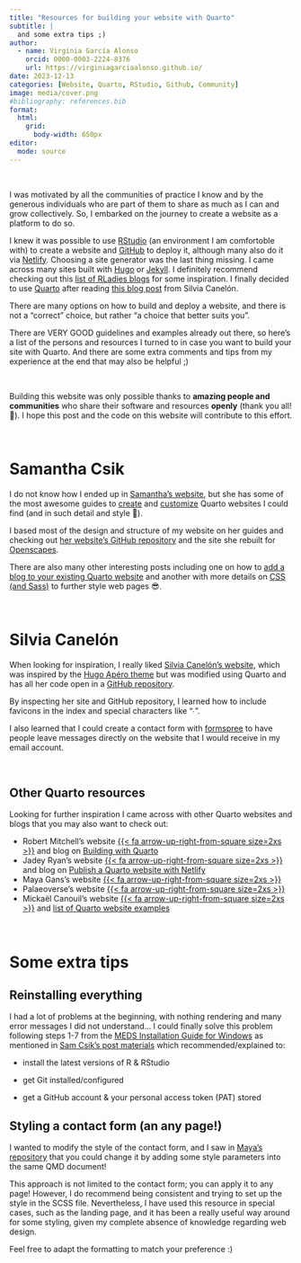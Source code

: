 ```yaml
---
title: "Resources for building your website with Quarto"
subtitle: |
  and some extra tips ;)
author:
  - name: Virginia García Alonso 
    orcid: 0000-0003-2224-8376
    url: https://virginiagarciaalonso.github.io/
date: 2023-12-13
categories: [Website, Quarto, RStudio, Github, Community]
image: media/cover.png
#bibliography: references.bib
format:
  html:
    grid:
      body-width: 650px
editor: 
  mode: source
---
```


<br>

I was motivated by all the communities of practice I know and by the generous individuals who are part of them to [share]{.bold} as much as I can [and grow collectively]{.bold}. So, I embarked on the journey to create a website as a platform to do so.

I knew it was possible to use [RStudio](https://posit.co/download/rstudio-desktop/) (an environment I am comfortoble with) to create a website and [GitHub](https://resources.github.com/github-and-rstudio/) to deploy it, although many also do it via [Netlify](https://www.netlify.com/). Choosing a site generator was the last thing missing. I came across many sites built with [Hugo](https://gohugo.io/about/what-is-hugo/) or [Jekyll](https://jekyllrb.com/). I definitely recommend checking out this [list of RLadies blogs](https://github.com/rladies/awesome-rladies-blogs/tree/main#list-of-blogs) for some inspiration. I finally decided to use [Quarto](https://quarto.org/) after reading [this blog post](https://silviacanelon.com/blog/2023-09-29-hello-quarto/) from Silvia Canelón.

There are many options on how to build and deploy a website, and there is not a "correct" choice, but rather "a choice that better suits you".

There are [VERY GOOD]{.green-text} guidelines and examples already out there, so here's a list of the persons and resources I turned to in case you want to build your site with Quarto. And there are some extra comments and tips from my experience at the end that may also be helpful ;)

<br>

::: green-text-bg
Building this website was only possible thanks to **amazing people and communities** who share their software and resources **openly** (thank you all! 🙌). I hope this post and the code on this website will contribute to this effort.
:::

<br>

# Samantha Csik

I do not know how I ended up in [Samantha's website](https://samanthacsik.github.io/), but she has some of the most awesome guides to [create](https://samanthacsik.github.io/talks_workshops/2022-08-05-creating-your-personal-website-using-quarto/) and [customize](https://samanthacsik.github.io/talks_workshops/2022-10-10-customizing-quarto-websites/) Quarto websites I could find (and in such detail and style 💜). 

I based most of the design and structure of my website on her guides and checking out [her website's GitHub repository](https://github.com/samanthacsik/samanthacsik.github.io) and the site she rebuilt for [Openscapes](https://openscapes.org/). 

There are also many other interesting posts including one on how to [add a blog to your existing Quarto website](https://samanthacsik.github.io/talks_workshops/2022-10-24-quarto-blogs/) and another with more details on [CSS (and Sass)](https://samanthacsik.github.io/talks_workshops/2023-08-03-just-enough-css/) to further style web pages 😎.

<br>

# Silvia Canelón

When looking for inspiration, I really liked [Silvia Canelón's website](https://silviacanelon.com/), which was inspired by the [Hugo Apéro theme](https://hugo-apero-docs.netlify.app/) but was modified using Quarto and has all her code open in a [GitHub repository](https://github.com/spcanelon/silvia).

By inspecting her site and GitHub repository, I learned how to include [favicons]{.bold} in the index and [special characters]{.bold} like "&#8729;".

I also learned that I could create a [contact form]{.bold} with [formspree](https://formspree.io/html/) to have people leave messages directly on the website that I would receive in my email account.

<br>

## Other Quarto resources

Looking for further inspiration I came across with other Quarto websites and blogs that you may also want to check out:

-   Robert Mitchell's website [{{< fa arrow-up-right-from-square size=2xs >}}](https://robertmitchellv.com/) and blog on [Building with Quarto](https://robertmitchellv.com/blog/2022-08-building-with-quarto/building-with-quarto.html)
-   Jadey Ryan's website [{{< fa arrow-up-right-from-square size=2xs >}}](https://jadeyryan.com/) and blog on [Publish a Quarto website with Netlify](https://jadeyryan.com/blog/2023-11-19_publish-quarto-website/)
-   Maya Gans's website [{{< fa arrow-up-right-from-square size=2xs >}}](https://maya.rbind.io/)
-   Palaeoverse's website [{{< fa arrow-up-right-from-square size=2xs >}}](https://palaeoverse.org/)
-   Mickaël Canouil's website [{{< fa arrow-up-right-from-square size=2xs >}}](https://mickael.canouil.fr/) and [list of Quarto website examples](https://github.com/mcanouil/awesome-quarto#websites-formats)


<br>

# Some extra tips

## Reinstalling everything

I had a lot of problems at the beginning, with nothing rendering and many error messages I did not understand\... I could finally solve this problem following steps 1-7 from the [MEDS Installation Guide for Windows](https://ucsb-meds.github.io/meds-install-windows.html) as mentioned in [Sam Csik's post materials](https://samanthacsik.github.io/talks_workshops/2022-08-05-creating-your-personal-website-using-quarto/) which recommended/explained to:

     
* install the latest versions of R & RStudio

* get Git installed/configured

* get a GitHub account & your personal access token (PAT) stored


## Styling a contact form (an any page!)

I wanted to modify the style of the contact form, and I saw in [Maya's repository](https://github.com/MayaGans/mywebsite/blob/main/contact.qmd) that you could change it by adding some style parameters into the same QMD document!

This approach is not limited to the contact form; you can apply it to any page! However, I do recommend being consistent and trying to set up the style in the SCSS file. Nevertheless, I have used this resource in special cases, such as the landing page, and it has been a really useful way around for some styling, given my complete absence of knowledge regarding web design.

Feel free to adapt the formatting to match your preference :)
